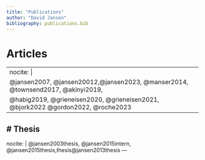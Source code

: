 ---
title: "Publications"
author: "David Jansen"
bibliography: publications.bib
---

# Articles

---
nocite: |
  @jansen2007,  @jansen20012,@jansen2023,  @manser2014, @townsend2017, @akinyi2019,
  @habig2019, @grieneisen2020, @grieneisen2021, @bjork2022 @gordon2022, @roche2023
---

# Thesis
---
nocite: |
  @jansen2003thesis, @jansen2015intern,
  @jansen2015thesis,thesis@jansen2013thesis
---
